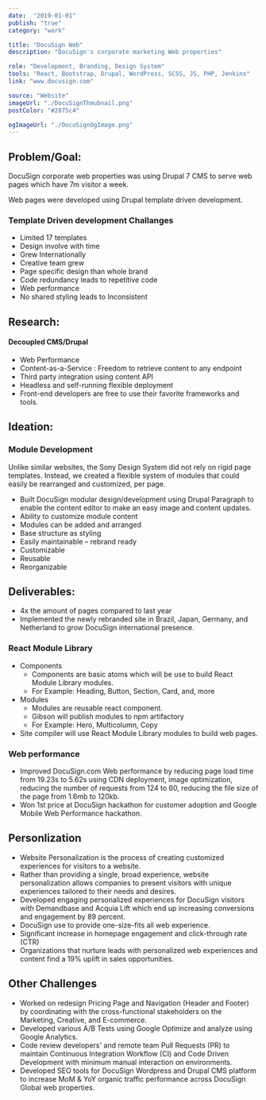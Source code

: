```yaml
---
date:  "2019-01-01"
publish: "true" 
category: "work"

title: "DocuSign Web"
description: "DocuSign's corporate marketing Web properties"

role: "Development, Branding, Design System"
tools: "React, Bootstrap, Drupal, WordPress, SCSS, JS, PHP, Jenkins" 
link: "www.docusign.com" 

source: "Website"
imageUrl: "./DocuSignThmubnail.png"
postColor: "#2875c4"

ogImageUrl: "./DocuSignOgImage.png"
---
```


## Problem/Goal:

DocuSign corporate web properties was using Drupal 7 CMS to serve web pages which have 7m visitor a week.

Web pages were developed using Drupal template driven development.

### Template Driven development Challanges

- Limited 17 templates  
- Design involve with time
- Grew Internationally
- Creative team grew
- Page specific design than whole brand
- Code redundancy leads to repetitive code
- Web performance
- No shared styling leads to Inconsistent

## Research:

#### Decoupled CMS/Drupal

- Web Performance
- Content-as-a-Service : Freedom to retrieve content to any endpoint
- Third party integration using content API
- Headless and self-running flexible deployment
- Front-end developers are free to use their favorite frameworks and tools.

<ImageWrap srcName="TraditionalVsDecoupledContentManagementSystem" />

## Ideation:

### Module Development

Unlike similar websites, the Sony Design System did not rely on rigid page templates. Instead, we created a flexible system of modules that could easily be rearranged and customized, per page.

- Built DocuSign modular design/development using Drupal Paragraph to enable the content editor to make an easy image and content updates.
- Ability to customize module content
- Modules can be added and arranged
- Base structure as styling 
- Easily maintainable – rebrand ready
- Customizable
- Reusable
- Reorganizable

<ImageWrap srcName="TemplateVsModule" />

## Deliverables:

- 4x the amount of pages compared to last year
- Implemented the newly rebranded site in Brazil, Japan, Germany, and Netherland to grow DocuSign international presence.

### React Module Library

- Components
  - Components are basic atoms which will be use to build React Module Library modules.
  - For Example: Heading, Button, Section, Card, and, more
- Modules
  - Modules are reusable react component.
  - Gibson will publish modules to npm artifactory
  - For Example: Hero, Multicolumn, Copy
- Site compiler will use React Module Library modules to build web pages.

<PhotoGallery variant="DocusignWebReactModuleLibrary" columns={2}/>

<ImageWrap srcName="HtmlVsModuleVsReact" />

### Web performance
  - Improved DocuSign.com Web performance by reducing page load time from 19.23s to 5.62s using CDN deployment, image optimization, reducing the number of requests from 124 to 60, reducing the file size of the page from 1.6mb to 120kb. 
  - Won 1st price at DocuSign hackathon for customer adoption and Google Mobile Web Performance hackathon.

## Personlization
- Website Personalization is the process of creating customized experiences for visitors to a website. 
- Rather than providing a single, broad experience, website personalization allows companies to present visitors with unique experiences tailored to their needs and desires.
- Developed engaging personalized experiences for DocuSign visitors with Demandbase and Acquia Lift which end up increasing conversions and engagement by 89 percent.
- DocuSign use to provide one-size-fits all web experience.
- Significant increase in homepage engagement and click-through rate (CTR)
- Organizations that nurture leads with personalized web experiences and content find a 19% uplift in sales opportunities.

<PhotoGallery variant="DocusignWebPersonlization" columns={2}/>

## Other Challenges

- Worked on redesign Pricing Page and Navigation (Header and Footer) by coordinating with the cross-functional stakeholders on the Marketing, Creative, and E-commerce. 
- Developed various A/B Tests using Google Optimize and analyze using Google Analytics.
- Code review developers' and remote team Pull Requests (PR) to maintain Continuous Integration Workflow (CI) and Code Driven Development with minimum manual interaction on environments.
- Developed SEO tools for DocuSign Wordpress and Drupal CMS platform to increase MoM & YoY organic traffic performance across DocuSign Global web properties.






